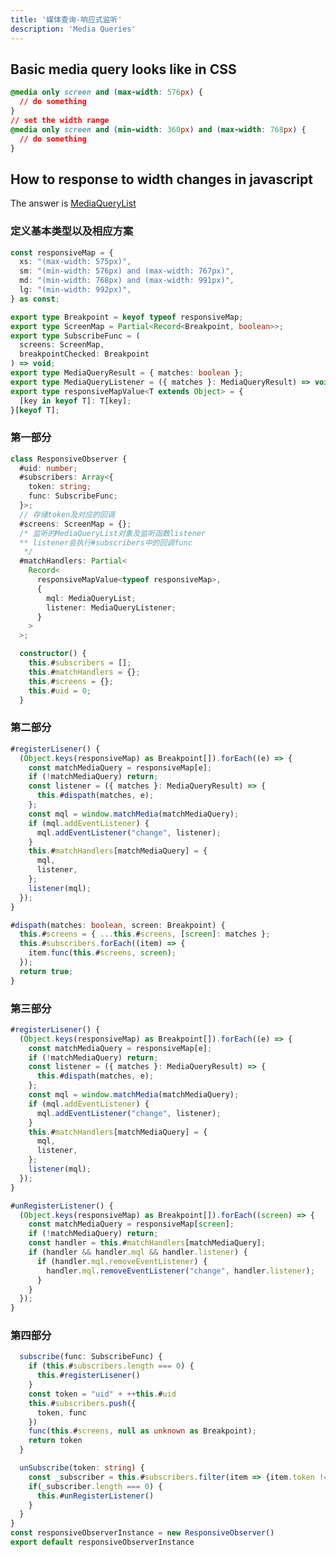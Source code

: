 ```yaml
---
title: '媒体查询-响应式监听'
description: 'Media Queries'
---
```


## Basic media query looks like in CSS
```css
@media only screen and (max-width: 576px) {
  // do something
}
// set the width range
@media only screen and (min-width: 360px) and (max-width: 768px) {
  // do something
}
```

## How to response to width changes in javascript
The answer is [MediaQueryList](https://developer.mozilla.org/en-US/docs/Web/API/MediaQueryList)

### 定义基本类型以及相应方案
```ts
const responsiveMap = {
  xs: "(max-width: 575px)",
  sm: "(min-width: 576px) and (max-width: 767px)",
  md: "(min-width: 768px) and (max-width: 991px)",
  lg: "(min-width: 992px)",
} as const;

export type Breakpoint = keyof typeof responsiveMap;
export type ScreenMap = Partial<Record<Breakpoint, boolean>>;
export type SubscribeFunc = (
  screens: ScreenMap,
  breakpointChecked: Breakpoint
) => void;
export type MediaQueryResult = { matches: boolean };
export type MediaQueryListener = ({ matches }: MediaQueryResult) => void;
export type responsiveMapValue<T extends Object> = {
  [key in keyof T]: T[key];
}[keyof T];
```

### 第一部分
```ts
class ResponsiveObserver {
  #uid: number;
  #subscribers: Array<{
    token: string;
    func: SubscribeFunc;
  }>;
  // 存储token及对应的回调
  #screens: ScreenMap = {};
  /* 监听的MediaQueryList对象及监听函数listener
  ** listener会执行#subscribers中的回调func
   */
  #matchHandlers: Partial<
    Record<
      responsiveMapValue<typeof responsiveMap>,
      {
        mql: MediaQueryList;
        listener: MediaQueryListener;
      }
    >
  >;

  constructor() {
    this.#subscribers = [];
    this.#matchHandlers = {};
    this.#screens = {};
    this.#uid = 0;
  }
```
### 第二部分
```ts
#registerLisener() {
  (Object.keys(responsiveMap) as Breakpoint[]).forEach((e) => {
    const matchMediaQuery = responsiveMap[e];
    if (!matchMediaQuery) return;
    const listener = ({ matches }: MediaQueryResult) => {
      this.#dispath(matches, e);
    };
    const mql = window.matchMedia(matchMediaQuery);
    if (mql.addEventListener) {
      mql.addEventListener("change", listener);
    }
    this.#matchHandlers[matchMediaQuery] = {
      mql,
      listener,
    };
    listener(mql);
  });
}

#dispath(matches: boolean, screen: Breakpoint) {
  this.#screens = { ...this.#screens, [screen]: matches };
  this.#subscribers.forEach((item) => {
    item.func(this.#screens, screen);
  });
  return true;
}
```
### 第三部分
```ts
#registerLisener() {
  (Object.keys(responsiveMap) as Breakpoint[]).forEach((e) => {
    const matchMediaQuery = responsiveMap[e];
    if (!matchMediaQuery) return;
    const listener = ({ matches }: MediaQueryResult) => {
      this.#dispath(matches, e);
    };
    const mql = window.matchMedia(matchMediaQuery);
    if (mql.addEventListener) {
      mql.addEventListener("change", listener);
    }
    this.#matchHandlers[matchMediaQuery] = {
      mql,
      listener,
    };
    listener(mql);
  });
}

#unRegisterListener() {
  (Object.keys(responsiveMap) as Breakpoint[]).forEach((screen) => {
    const matchMediaQuery = responsiveMap[screen];
    if (!matchMediaQuery) return;
    const handler = this.#matchHandlers[matchMediaQuery];
    if (handler && handler.mql && handler.listener) {
      if (handler.mql.removeEventListener) {
        handler.mql.removeEventListener("change", handler.listener);
      }
    }
  });
}
```

### 第四部分
```ts title="实例入口"
  subscribe(func: SubscribeFunc) {
    if (this.#subscribers.length === 0) {
      this.#registerLisener()
    }
    const token = "uid" + ++this.#uid
    this.#subscribers.push({
      token, func
    })
    func(this.#screens, null as unknown as Breakpoint);
    return token
  }

  unSubscribe(token: string) {
    const _subscriber = this.#subscribers.filter(item => {item.token !== token})
    if(_subscriber.length === 0) {
      this.#unRegisterListener()
    }
  }
}
const responsiveObserverInstance = new ResponsiveObserver()
export default responsiveObserverInstance
```